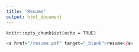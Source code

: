 ```yaml
---
title: "Resume"
output: html_document
---
```


```{include=FALSE}
knitr::opts_chunk$set(echo = TRUE)
```

```r
<a href="/resume.pdf" target="_blank">resume</a>
```

